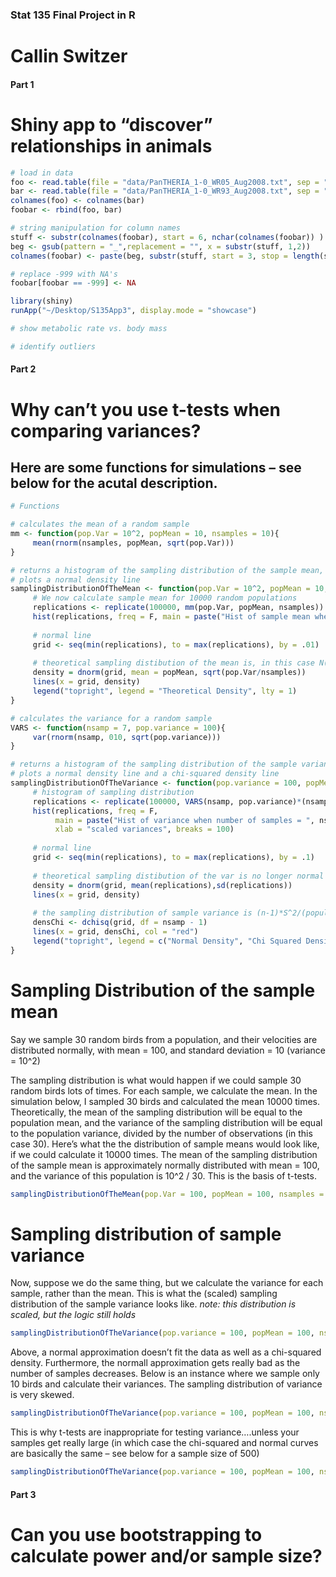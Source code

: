 ### Stat 135 Final Project in R
# Callin Switzer

#########################################################
####                     Part 1                      ####
#    Shiny app to "discover" relationships in animals   #
#########################################################
```r
# load in data
foo <- read.table(file = "data/PanTHERIA_1-0_WR05_Aug2008.txt", sep = "\t", header = TRUE)
bar <- read.table(file = "data/PanTHERIA_1-0_WR93_Aug2008.txt", sep = "\t", header = TRUE)
colnames(foo) <- colnames(bar)
foobar <- rbind(foo, bar)

# string manipulation for column names
stuff <- substr(colnames(foobar), start = 6, nchar(colnames(foobar)) )
beg <- gsub(pattern = "_",replacement = "", x = substr(stuff, 1,2))
colnames(foobar) <- paste(beg, substr(stuff, start = 3, stop = length(stuff)), sep = "")

# replace -999 with NA's
foobar[foobar == -999] <- NA

library(shiny)
runApp("~/Desktop/S135App3", display.mode = "showcase")

# show metabolic rate vs. body mass

# identify outliers
```



#########################################################
####                     Part 2                      ####
# Why can't you use t-tests when comparing variances?
#########################################################

## Here are some functions for simulations -- see below for the acutal description.
```r
# Functions

# calculates the mean of a random sample
mm <- function(pop.Var = 10^2, popMean = 10, nsamples = 10){
     mean(rnorm(nsamples, popMean, sqrt(pop.Var)))
}

# returns a histogram of the sampling distribution of the sample mean, after 10,000 simulations
# plots a normal density line
samplingDistributionOfTheMean <- function(pop.Var = 10^2, popMean = 10, nsamples = 10){
     # We now calculate sample mean for 10000 random populations
     replications <- replicate(100000, mm(pop.Var, popMean, nsamples))
     hist(replications, freq = F, main = paste("Hist of sample mean when number of samples = ", nsamples), breaks = 100, xlab = "means")
     
     # normal line
     grid <- seq(min(replications), to = max(replications), by = .01)
     
     # theoretical sampling distibution of the mean is, in this case N(0,10^2/10)
     density = dnorm(grid, mean = popMean, sqrt(pop.Var/nsamples))
     lines(x = grid, density)
     legend("topright", legend = "Theoretical Density", lty = 1)   
}

# calculates the variance for a random sample 
VARS <- function(nsamp = 7, pop.variance = 100){
     var(rnorm(nsamp, 010, sqrt(pop.variance)))
}

# returns a histogram of the sampling distribution of the sample variance
# plots a normal density line and a chi-squared density line
samplingDistributionOfTheVariance <- function(pop.variance = 100, popMean = 10, nsamp = 5){
     # histogram of sampling distribution
     replications <- replicate(100000, VARS(nsamp, pop.variance)*(nsamp - 1)/pop.variance)
     hist(replications, freq = F, 
          main = paste("Hist of variance when number of samples = ", nsamp), 
          xlab = "scaled variances", breaks = 100)
     
     # normal line
     grid <- seq(min(replications), to = max(replications), by = .1)
     
     # theoretical sampling distibution of the var is no longer normal
     density = dnorm(grid, mean(replications),sd(replications))
     lines(x = grid, density)
     
     # the sampling distribution of sample variance is (n-1)*S^2/(population variance) ~ ChiSq(df = n-1)
     densChi <- dchisq(grid, df = nsamp - 1)
     lines(x = grid, densChi, col = "red")
     legend("topright", legend = c("Normal Density", "Chi Squared Density"), lty = c(1,1), col = c("black", "red"))     
}


```

# Sampling Distribution of the sample mean

Say we sample 30 random birds from a population, and their velocities are distributed normally, with mean = 100, and standard deviation = 10 (variance = 10^2)

The sampling distribution is what would happen if we could sample 30 random birds lots of times.  For each sample, we calculate the mean. In the simulation below, I sampled 30 birds and calculated the mean 10000 times. Theoretically, the mean of the sampling distribution will be equal to the population mean, and the variance of the sampling distribution will be equal to the population variance, divided by the number of observations (in this case 30).  Here's what the the distribution of sample means would look like, if we could calculate it 10000 times. The mean of the sampling distribution of the sample mean is approximately normally distributed with mean = 100, and the variance of this population is 10^2 / 30.  This is the basis of t-tests. 

```r
samplingDistributionOfTheMean(pop.Var = 100, popMean = 100, nsamples = 30)
```

# Sampling distribution of sample variance

Now, suppose we do the same thing, but we calculate the variance for each sample, rather than the mean.  This is what the (scaled) sampling distribution of the sample variance looks like. 
*note: this distribution is scaled, but the logic still holds*

```r
samplingDistributionOfTheVariance(pop.variance = 100, popMean = 100, nsamp = 30)

```

Above, a normal approximation doesn't fit the data as well as a chi-squared density.  Furthermore, the normall approximation gets really bad as the number of samples decreases.  Below is an instance where we sample only 10 birds and calculate their variances.  The sampling distribution of variance is very skewed.
```r
samplingDistributionOfTheVariance(pop.variance = 100, popMean = 100, nsamp = 10)

```

This is why t-tests are inappropriate for testing variance....unless your samples get really large (in which case the chi-squared and normal curves are basically the same -- see below for a sample size of 500)
```r
samplingDistributionOfTheVariance(pop.variance = 100, popMean = 100, nsamp = 500)

```

#####################################################################
####                     Part 3                                  ####
# Can you use bootstrapping to calculate power and/or sample size?
#####################################################################


